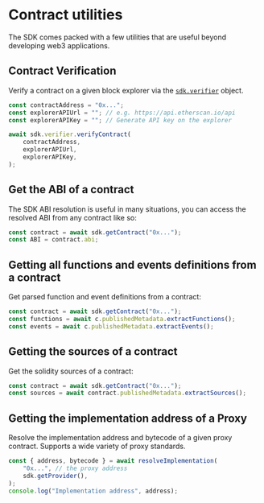 # Contract utilities

The SDK comes packed with a few utilities that are useful beyond developing web3 applications.

## Contract Verification

Verify a contract on a given block explorer via the [`sdk.verifier`](/references/typescript/ContractVerifier) object.

```typescript
const contractAddress = "0x...";
const explorerAPIUrl = ""; // e.g. https://api.etherscan.io/api
const explorerAPIKey = ""; // Generate API key on the explorer

await sdk.verifier.verifyContract(
	contractAddress,
	explorerAPIUrl,
	explorerAPIKey,
);
```

## Get the ABI of a contract

The SDK ABI resolution is useful in many situations, you can access the resolved ABI from any contract like so:

```ts
const contract = await sdk.getContract("0x...");
const ABI = contract.abi;
```

## Getting all functions and events definitions from a contract

Get parsed function and event definitions from a contract:

```ts
const contract = await sdk.getContract("0x...");
const functions = await c.publishedMetadata.extractFunctions();
const events = await c.publishedMetadata.extractEvents();
```

## Getting the sources of a contract

Get the solidity sources of a contract:

```ts
const contract = await sdk.getContract("0x...");
const sources = await contract.publishedMetadata.extractSources();
```

## Getting the implementation address of a Proxy

Resolve the implementation address and bytecode of a given proxy contract. Supports a wide variety of proxy standards.

```ts
const { address, bytecode } = await resolveImplementation(
	"0x...", // the proxy address
	sdk.getProvider(),
);
console.log("Implementation address", address);
```
